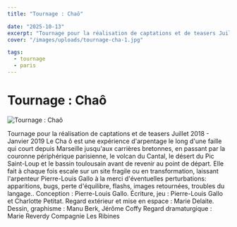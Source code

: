 ```yaml
---
title: "Tournage : Chaô"

date: "2025-10-13"
excerpt: "Tournage pour la réalisation de captations et de teasers Juillet 2018 - Janvier 2019 Le Cha ô est une expérience d'arpentage le long d'une faille qui ..."
cover: "/images/uploads/tournage-cha-1.jpg"

tags:
  - tournage
  - paris
---
```


# Tournage : Chaô



![Tournage : Chaô](/images/uploads/tournage-cha-1.jpg)

Tournage pour la réalisation de captations et de teasers Juillet 2018 - Janvier 2019 Le Cha ô est une expérience d'arpentage le long d'une faille qui court depuis Marseille jusqu'aux carrières bretonnes, en passant par la couronne périphérique parisienne, le volcan du Cantal, le désert du Pic Saint-Loup et le bassin toulousain avant de revenir au point de départ. Elle fait à chaque fois escale sur un site fragile ou en transformation, laissant l'arpenteur Pierre-Louis Gallo à la merci d'éventuelles perturbations: apparitions, bugs, perte d'équilibre, flashs, images retournées, troubles du langage.. Conception : Pierre-Louis Gallo. Écriture, jeu : Pierre-Louis Gallo et Charlotte Petitat. Regard extérieur et mise en espace : Marie Delaite. Dessin, graphisme : Manu Berk, Jérôme Coffy Regard dramaturgique : Marie Reverdy Compagnie Les Ribines
